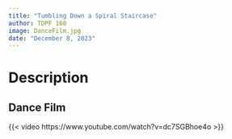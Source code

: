 ```yaml
---
title: "Tumbling Down a Spiral Staircase"
author: TDPF 160
image: DanceFilm.jpg
date: "December 8, 2023"
---
```


# Description



## Dance Film  

{{< video
https://www.youtube.com/watch?v=dc7SGBhoe4o
>}}